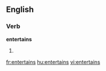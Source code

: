 
==English==

===Verb===
'''entertains'''

# {{third-person singular of|[[entertain]]}}

[[fr:entertains]]
[[hu:entertains]]
[[vi:entertains]]